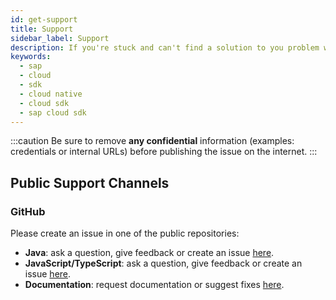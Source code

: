 ```yaml
---
id: get-support
title: Support
sidebar_label: Support
description: If you're stuck and can't find a solution to you problem with SAP Cloud SDK for AI, we're here to help you.
keywords:
  - sap
  - cloud
  - sdk
  - cloud native
  - cloud sdk
  - sap cloud sdk
---
```


:::caution
Be sure to remove **any confidential** information (examples: credentials or internal URLs) before publishing the issue on the internet.
:::

## Public Support Channels

### GitHub

Please create an issue in one of the public repositories:

- **Java**: ask a question, give feedback or create an issue [here](https://github.com/SAP/ai-sdk-java/issues/new/choose).
- **JavaScript/TypeScript**: ask a question, give feedback or create an issue [here](https://github.com/SAP/ai-sdk-js/issues/new/choose).
- **Documentation**: request documentation or suggest fixes [here](https://github.com/SAP/ai-sdk/issues/new/choose).
